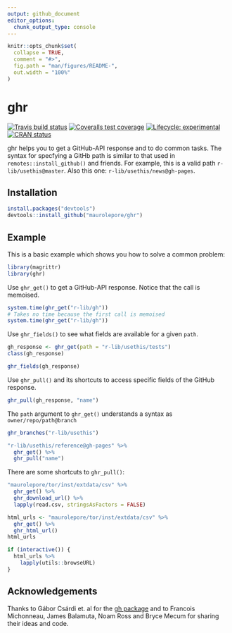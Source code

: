 ```yaml
---
output: github_document
editor_options: 
  chunk_output_type: console
---
```


<!-- README.md is generated from README.Rmd. Please edit that file -->

```r
knitr::opts_chunk$set(
  collapse = TRUE,
  comment = "#>",
  fig.path = "man/figures/README-",
  out.width = "100%"
)
```
# ghr

<!-- badges: start -->
[![Travis build status](https://travis-ci.org/maurolepore/ghr.svg?branch=master)](https://travis-ci.org/maurolepore/ghr)
[![Coveralls test coverage](https://coveralls.io/repos/github/maurolepore/ghr/badge.svg)](https://coveralls.io/r/maurolepore/ghr?branch=master)
[![Lifecycle: experimental](https://img.shields.io/badge/lifecycle-experimental-orange.svg)](https://www.tidyverse.org/lifecycle/#experimental)
[![CRAN status](https://www.r-pkg.org/badges/version/ghr)](https://cran.r-project.org/package=ghr)
<!-- badges: end -->

ghr helps you to get a GitHub-API response and to do common tasks. The syntax for specfying a GitHb path is similar to that used in `remotes::install_github()` and friends. For example, this is a valid path `r-lib/usethis@master`. Also this one: `r-lib/usethis/news@gh-pages`.

## Installation

``` R
install.packages("devtools")
devtools::install_github("maurolepore/ghr")
```

## Example

This is a basic example which shows you how to solve a common problem:

```r
library(magrittr)
library(ghr)
```

Use `ghr_get()` to get a GitHub-API response. Notice that the call is memoised.

```r
system.time(ghr_get("r-lib/gh"))
# Takes no time because the first call is memoised
system.time(ghr_get("r-lib/gh"))
```

Use `ghr_fields()` to see what fields are available for a given `path`.

```r
gh_response <- ghr_get(path = "r-lib/usethis/tests")
class(gh_response)

ghr_fields(gh_response)
```

Use `ghr_pull()` and its shortcuts to access specific fields of the GitHub response.

```r
ghr_pull(gh_response, "name")
```

The `path` argument to `ghr_get()` understands a syntax as `owner/repo/path@branch`

```r
ghr_branches("r-lib/usethis")

"r-lib/usethis/reference@gh-pages" %>% 
  ghr_get() %>% 
  ghr_pull("name")
```

There are some shortcuts to `ghr_pull()`:

```r
"maurolepore/tor/inst/extdata/csv" %>% 
  ghr_get() %>% 
  ghr_download_url() %>%
  lapply(read.csv, stringsAsFactors = FALSE)
```

```r
html_urls <- "maurolepore/tor/inst/extdata/csv" %>% 
  ghr_get() %>% 
  ghr_html_url()
html_urls

if (interactive()) {
  html_urls %>% 
    lapply(utils::browseURL)
}
```

## Acknowledgements

Thanks to Gábor Csárdi et. al for the [gh package](https://github.com/r-lib/gh) and to Francois Michonneau, James Balamuta, Noam Ross and Bryce Mecum for sharing their ideas and code.
